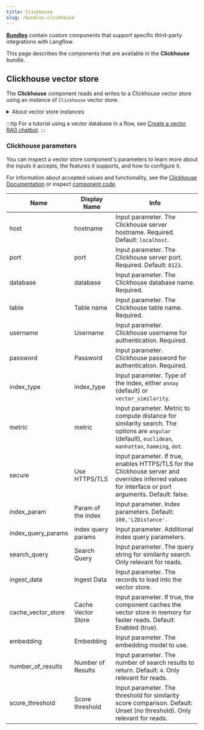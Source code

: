```yaml
---
title: Clickhouse
slug: /bundles-clickhouse
---
```



<Icon name="Blocks" aria-hidden="true" /> [**Bundles**](/components-bundle-components) contain custom components that support specific third-party integrations with Langflow.

This page describes the components that are available in the **Clickhouse** bundle.

## Clickhouse vector store

The **Clickhouse** component reads and writes to a Clickhouse vector store using an instance of `Clickhouse` vector store.

<details>
<summary>About vector store instances</summary>

<PartialVectorStoreInstance />

</details>

<PartialVectorSearchResults />

:::tip
For a tutorial using a vector database in a flow, see [Create a vector RAG chatbot](/chat-with-rag).
:::

### Clickhouse parameters

You can inspect a vector store component's parameters to learn more about the inputs it accepts, the features it supports, and how to configure it.

<PartialParams />

<PartialConditionalParams />

For information about accepted values and functionality, see the [Clickhouse Documentation](https://clickhouse.com/docs/en/intro) or inspect [component code](/concepts-components#component-code).

| Name | Display Name | Info |
|------|--------------|------|
| host | hostname | Input parameter. The Clickhouse server hostname. Required. Default: `localhost`. |
| port | port | Input parameter. The Clickhouse server port. Required. Default: `8123`. |
| database | database | Input parameter. The Clickhouse database name. Required. |
| table | Table name | Input parameter. The Clickhouse table name. Required. |
| username | Username | Input parameter. Clickhouse username for authentication. Required. |
| password | Password | Input parameter. Clickhouse password for authentication. Required. |
| index_type | index_type | Input parameter. Type of the index, either `annoy` (default) or `vector_similarity`. |
| metric | metric | Input parameter. Metric to compute distance for similarity search. The options are `angular` (default), `euclidean`, `manhattan`, `hamming`, `dot`. |
| secure | Use HTTPS/TLS | Input parameter. If true, enables HTTPS/TLS for the Clickhouse server and overrides inferred values for interface or port arguments. Default: false. |
| index_param | Param of the index | Input parameter. Index parameters. Default: `100,'L2Distance'`. |
| index_query_params | index query params | Input parameter. Additional index query parameters. |
| search_query | Search Query | Input parameter. The query string for similarity search. Only relevant for reads. |
| ingest_data | Ingest Data | Input parameter. The records to load into the vector store. |
| cache_vector_store | Cache Vector Store | Input parameter. If true, the component caches the vector store in memory for faster reads. Default: Enabled (true). |
| embedding | Embedding | Input parameter. The embedding model to use. |
| number_of_results | Number of Results | Input parameter. The number of search results to return. Default: `4`. Only relevant for reads. |
| score_threshold | Score threshold | Input parameter. The threshold for similarity score comparison. Default: Unset (no threshold). Only relevant for reads. |